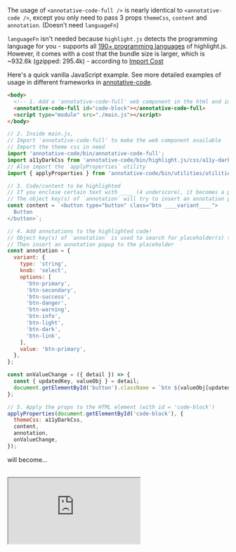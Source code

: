 The usage of `<annotative-code-full />` is nearly identical to `<annotative-code />`,
except you only need to pass 3 props `themeCss`, `content` and `annotation`. (Doesn't need `languageFn`)

`languageFn` isn't needed because `highlight.js` detects the programming language for you -
<annotative-code-full /> supports all [190+ programming languages](https://github.com/highlightjs/highlight.js/tree/main/src/languages) of highlight.js.
However, it comes with a cost that the bundle size is larger, which is ~932.6k (gzipped: 295.4k) - according to [Import Cost](https://marketplace.visualstudio.com/items?itemName=wix.vscode-import-cost)

Here's a quick vanilla JavaScript example. See more detailed examples of usage in different frameworks in [annotative-code](/getting-started/annotative-code).

```html filename="/index.html" copy
<body>
  <!-- 1. Add a 'annotative-code-full' web component in the html and import main.js -->
  <annotative-code-full id="code-block"></annotative-code-full>
  <script type="module" src="./main.js"></script>
</body>
```

```javascript
// 2. Inside main.js,
// Import 'annotative-code-full' to make the web component available
// Import the theme css in need
import 'annotative-code/bin/annotative-code-full';
import a11yDarkCss from 'annotative-code/bin/highlight.js/css/a11y-dark.js';
// Also import the `applyProperties` utility
import { applyProperties } from 'annotative-code/bin/utilities/utilities.js';

// 3. Code/content to be highlighted
// If you enclose certain text with ____ (4 underscore), it becomes a placeholder.
// The object key(s) of `annotation` will try to insert an annotation popup to it
const content = `<button type="button" class="btn ____variant____">
  Button
</button>`;

// 4. Add annotations to the highlighted code!
// Object key(s) of `annotation` is used to search for placeholder(s) that is enclosed with ____ (4 underscore)
// Then insert an annotation popup to the placeholder
const annotation = {
  variant: {
    type: 'string',
    knob: 'select',
    options: [
      'btn-primary',
      'btn-secondary',
      'btn-success',
      'btn-danger',
      'btn-warning',
      'btn-info',
      'btn-light',
      'btn-dark',
      'btn-link',
    ],
    value: 'btn-primary',
  },
};

const onValueChange = ({ detail }) => {
  const { updatedKey, valueObj } = detail;
  document.getElementById('button').className = `btn ${valueObj[updatedKey]}`;
};

// 5. Apply the props to the HTML element (with id = 'code-block')
applyProperties(document.getElementById('code-block'), {
  themeCss: a11yDarkCss,
  content,
  annotation,
  onValueChange,
});
```

will become...

<br />

<div style={{ width: '100%' }}>
  <iframe
    src="https://stackblitz.com/edit/vitejs-vite-vg5zbu?embed=1&file=main.js&view=preview"
    style={{ width: '100%', minHeight: '240px' }}
  />
</div>
